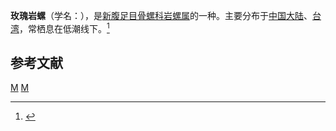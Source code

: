 {{Speciesbox
| taxon = Drupa rubusidaea
| binomial_authority = Röding, 1798
}}
'''玫瑰岩螺'''（学名：''{{lang|la|Drupa rubusidaea}}''），是[[新腹足目|新腹足目]][[骨螺科|骨螺科]][[岩螺属|岩螺属]]的一种。主要分布于[[中国大陆|中国大陆]]、[[台湾|台湾]]，常栖息在低潮线下。<ref>{{cite web|url=http://shell.sinica.edu.tw/chinese/shellbase_detail.php?science_no=909|title=国际贝库：玫瑰岩螺|publisher=台湾贝类资料库|accessdate=2009-08-11|archive-date=2016-03-04|archive-url=https://web.archive.org/web/20160304123641/http://shell.sinica.edu.tw/chinese/shellbase_detail.php?science_no=909|dead-url=no}}</ref>

== 参考文献 ==
{{reflist}}
{{Taxonbar|from=Q15233852}}

[[Category:岩螺属|M]]
[[Category:1798年描述的动物|M]]